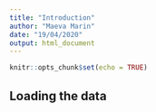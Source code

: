 ```yaml
---
title: "Introduction"
author: "Maeva Marin"
date: "19/04/2020"
output: html_document
---
```


```r
knitr::opts_chunk$set(echo = TRUE)
```

## Loading the data



